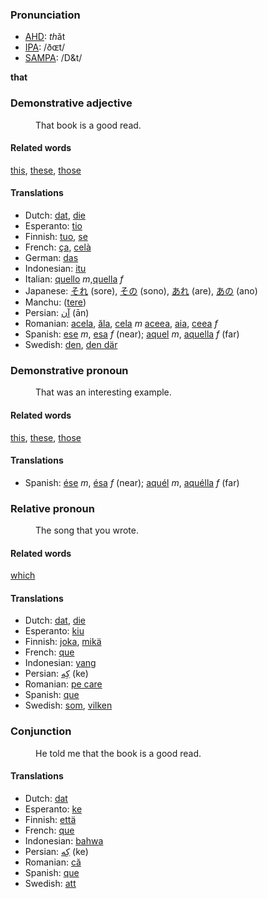 ===Pronunciation===
*[[w:AHD|AHD]]: <i>th</i>ăt
*[[w:IPA|IPA]]: /ðɶt/
*[[w:SAMPA|SAMPA]]: /D&t/

'''that'''

===Demonstrative adjective===

:That book is a good read.

====Related words====
[[this]], [[these]], [[those]]

====Translations====

*Dutch: [[dat]], [[die]]
*Esperanto: [[tio]]
*Finnish: [[tuo]], [[se]]
*French: [[ça]], [[celà]]
*German: [[das]]
*Indonesian: [[itu]]
*Italian: [[quello]] ''m'',[[quella]] ''f''
*Japanese: [[それ]] (sore), [[その]] (sono), [[あれ]] (are), [[あの]] (ano)
*Manchu: ([[tere]])
*Persian: [[آن]] (ān)
*Romanian: [[acela]], [[ăla]], [[cela]] ''m'' [[aceea]], [[aia]], [[ceea]] ''f''
*Spanish: [[ese]] ''m'', [[esa]] ''f'' (near); [[aquel]] ''m'', [[aquella]] ''f'' (far)
*Swedish: [[den]], [[den där]]

===Demonstrative pronoun===

:That was an interesting example.

====Related words====
[[this]], [[these]], [[those]]

====Translations====

*Spanish: [[ése]] ''m'', [[ésa]] ''f'' (near); [[aquél]] ''m'',  [[aquélla]] ''f'' (far)

===Relative pronoun===

:The song that you wrote.

====Related words====
[[which]]

====Translations====

*Dutch: [[dat]], [[die]]
*Esperanto: [[kiu]]
*Finnish: [[joka]], [[mikä]]
*French: [[que]]
*Indonesian: [[yang]]
*Persian: [[كِه]] (ke)
*Romanian: [[pe care]]
*Spanish: [[que]]
*Swedish: [[som]], [[vilken]]

===Conjunction===

:He told me that the book is a good read.

====Translations====

*Dutch: [[dat]]
*Esperanto: [[ke]]
*Finnish: [[että]]
*French: [[que]]
*Indonesian: [[bahwa]]
*Persian: [[كِه]] (ke)
*Romanian: [[că]]
*Spanish: [[que]]
*Swedish: [[att]]